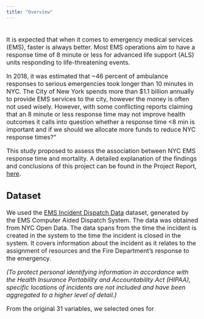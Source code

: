 ```yaml
---
title: "Overview"
---
```

#
#

<font size="3">It is expected that when it comes to emergency medical services (EMS), faster is always better. Most EMS operations aim to have a response time of 8 minute or less for advanced life support (ALS) units responding to life-threatening events.

In 2018, it was estimated that ~46 percent of ambulance responses to serious emergencies took longer than 10 minutes in NYC. The City of New York spends more than $1.1 billion annually to provide EMS services to the city, however the money is often not used wisely. However, with some conflicting reports claiming that an 8 minute or less response time may not improve health outcomes it calls into question whether a response time <8 min is important and if we should we allocate more funds to reduce NYC response times?"

This study proposed to assess the association between NYC EMS response time and mortality. A detailed explanation of the findings and conclusions of this project can be found in the Project Report, [here](report.html).


<h2> Dataset </h2>

We used the [EMS Incident Dispatch Data](https://data.cityofnewyork.us/Public-Safety/EMS-Incident-Dispatch-Data/76xm-jjuj) dataset, generated by the EMS Computer Aided Dispatch System. The data was obtained from NYC Open Data.
The data spans from the time the incident is created in the system to the time the incident is closed in the system. It covers information about the incident as it relates to the assignment of resources and the Fire Department’s response to the emergency.

_(To protect personal identifying information in accordance with the Health Insurance Portability and Accountability Act (HIPAA), specific locations of incidents are not included and have been aggregated to a higher level of detail.)_

From the original 31 variables, we selected ones for 

</font>